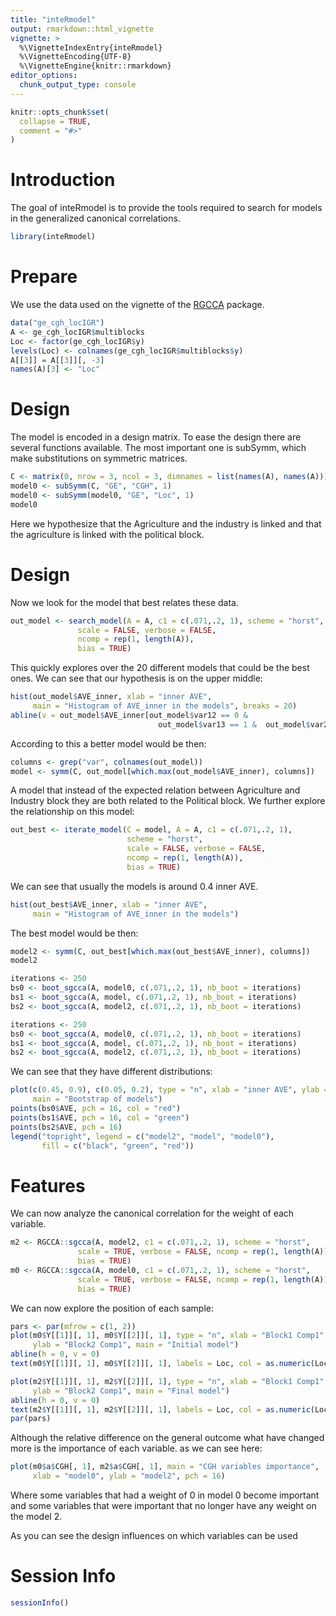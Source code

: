 ```yaml
---
title: "inteRmodel"
output: rmarkdown::html_vignette
vignette: >
  %\VignetteIndexEntry{inteRmodel}
  %\VignetteEncoding{UTF-8}
  %\VignetteEngine{knitr::rmarkdown}
editor_options: 
  chunk_output_type: console
---
```


```r
knitr::opts_chunk$set(
  collapse = TRUE,
  comment = "#>"
)
```


# Introduction

The goal of inteRmodel is to provide the tools required to search for models in 
the generalized canonical correlations. 


```r
library(inteRmodel)
```


# Prepare

We use the data used on the vignette of the [RGCCA](https://cran.r-project.org/package=RGCCA) package.

```r
data("ge_cgh_locIGR")
A <- ge_cgh_locIGR$multiblocks
Loc <- factor(ge_cgh_locIGR$y)
levels(Loc) <- colnames(ge_cgh_locIGR$multiblocks$y)
A[[3]] = A[[3]][, -3]
names(A)[3] <- "Loc"
```


# Design

The model is encoded in a design matrix. 
To ease the design there are several functions available.
The most important one is subSymm, which make substitutions on symmetric matrices.

```r
C <- matrix(0, nrow = 3, ncol = 3, dimnames = list(names(A), names(A)))
model0 <- subSymm(C, "GE", "CGH", 1)
model0 <- subSymm(model0, "GE", "Loc", 1)
model0
```

Here we hypothesize that the Agriculture and the industry is linked and that the agriculture is linked with the political block.

# Design

Now we look for the model that best relates these data.

```r
out_model <- search_model(A = A, c1 = c(.071,.2, 1), scheme = "horst",
               scale = FALSE, verbose = FALSE,
               ncomp = rep(1, length(A)),
               bias = TRUE)
```

This quickly explores over the 20 different models that could be the best ones.
We can see that our hypothesis is on the upper middle:
```r
hist(out_model$AVE_inner, xlab = "inner AVE", 
     main = "Histogram of AVE_inner in the models", breaks = 20)
abline(v = out_model$AVE_inner[out_model$var12 == 0 & 
                                 out_model$var13 == 1 &  out_model$var23 == 1])
```

According to this a better model would be then:

```r
columns <- grep("var", colnames(out_model))
model <- symm(C, out_model[which.max(out_model$AVE_inner), columns])
```

A model that instead of the expected relation between Agriculture and Industry block they are both related to the Political block. We further explore the relationship on this model:

```r
out_best <- iterate_model(C = model, A = A, c1 = c(.071,.2, 1), 
                          scheme = "horst",
                          scale = FALSE, verbose = FALSE,
                          ncomp = rep(1, length(A)),
                          bias = TRUE)
```

We can see that usually the models is around 0.4 inner AVE.

```r
hist(out_best$AVE_inner, xlab = "inner AVE", 
     main = "Histogram of AVE_inner in the models")
```

The best model would be then:

```r
model2 <- symm(C, out_best[which.max(out_best$AVE_inner), columns])
model2
```


```r
iterations <- 250
bs0 <- boot_sgcca(A, model0, c(.071,.2, 1), nb_boot = iterations)
bs1 <- boot_sgcca(A, model, c(.071,.2, 1), nb_boot = iterations)
bs2 <- boot_sgcca(A, model2, c(.071,.2, 1), nb_boot = iterations)
```
```r
iterations <- 250
bs0 <- boot_sgcca(A, model0, c(.071,.2, 1), nb_boot = iterations)
bs1 <- boot_sgcca(A, model, c(.071,.2, 1), nb_boot = iterations)
bs2 <- boot_sgcca(A, model2, c(.071,.2, 1), nb_boot = iterations)
```

We can see that they have different distributions:

```r
plot(c(0.45, 0.9), c(0.05, 0.2), type = "n", xlab = "inner AVE", ylab = "outer AVE",
     main = "Bootstrap of models")
points(bs0$AVE, pch = 16, col = "red")
points(bs1$AVE, pch = 16, col = "green")
points(bs2$AVE, pch = 16)
legend("topright", legend = c("model2", "model", "model0"), 
       fill = c("black", "green", "red"))
```

# Features 

We can now analyze the canonical correlation for the weight of each variable.

```r
m2 <- RGCCA::sgcca(A, model2, c1 = c(.071,.2, 1), scheme = "horst",
               scale = TRUE, verbose = FALSE, ncomp = rep(1, length(A)),
               bias = TRUE)
m0 <- RGCCA::sgcca(A, model0, c1 = c(.071,.2, 1), scheme = "horst",
               scale = TRUE, verbose = FALSE, ncomp = rep(1, length(A)),
               bias = TRUE)
```

We can now explore the position of each sample:

```r
pars <- par(mfrow = c(1, 2))
plot(m0$Y[[1]][, 1], m0$Y[[2]][, 1], type = "n", xlab = "Block1 Comp1", 
     ylab = "Block2 Comp1", main = "Initial model")
abline(h = 0, v = 0)
text(m0$Y[[1]][, 1], m0$Y[[2]][, 1], labels = Loc, col = as.numeric(Loc)+1)

plot(m2$Y[[1]][, 1], m2$Y[[2]][, 1], type = "n", xlab = "Block1 Comp1", 
     ylab = "Block2 Comp1", main = "Final model")
abline(h = 0, v = 0)
text(m2$Y[[1]][, 1], m2$Y[[2]][, 1], labels = Loc, col = as.numeric(Loc)+1)
par(pars)
```

Although the relative difference on the general outcome what have changed more is the 
importance of each variable. as we can see here:

```r
plot(m0$a$CGH[, 1], m2$a$CGH[, 1], main = "CGH variables importance", 
     xlab = "model0", ylab = "model2", pch = 16)
```

Where some variables that had a weight of 0 in model 0 become important and some variables that were important that no longer have any weight on the model 2.

As you can see the design influences on which variables can be used

# Session Info

```r
sessionInfo()
```

